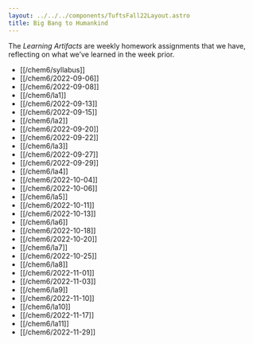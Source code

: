 ```yaml
---
layout: ../../../components/TuftsFall22Layout.astro
title: Big Bang to Humankind
---
```


The _Learning Artifacts_ are weekly homework assignments that we have, reflecting on what we’ve learned in the week prior.

- [[/chem6/syllabus]]
- [[/chem6/2022-09-06]]
- [[/chem6/2022-09-08]]
- [[/chem6/la1]]
- [[/chem6/2022-09-13]]
- [[/chem6/2022-09-15]]
- [[/chem6/la2]]
- [[/chem6/2022-09-20]]
- [[/chem6/2022-09-22]]
- [[/chem6/la3]]
- [[/chem6/2022-09-27]]
- [[/chem6/2022-09-29]]
- [[/chem6/la4]]
- [[/chem6/2022-10-04]]
- [[/chem6/2022-10-06]]
- [[/chem6/la5]]
- [[/chem6/2022-10-11]]
- [[/chem6/2022-10-13]]
- [[/chem6/la6]]
- [[/chem6/2022-10-18]]
- [[/chem6/2022-10-20]]
- [[/chem6/la7]]
- [[/chem6/2022-10-25]]
- [[/chem6/la8]]
- [[/chem6/2022-11-01]]
- [[/chem6/2022-11-03]]
- [[/chem6/la9]]
- [[/chem6/2022-11-10]]
- [[/chem6/la10]]
- [[/chem6/2022-11-17]]
- [[/chem6/la11]]
- [[/chem6/2022-11-29]]